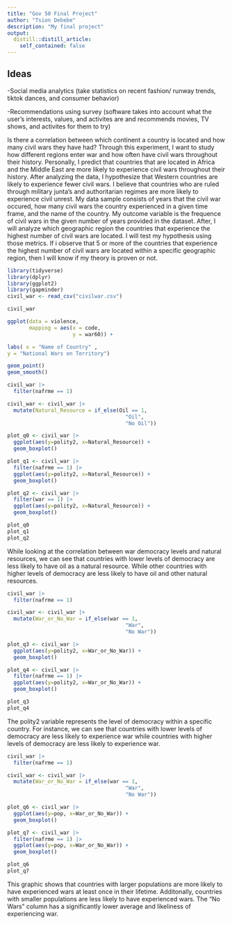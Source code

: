 ```yaml
---
title: "Gov 50 Final Project"
author: "Tsion Debebe"
description: "My final project"
output:
  distill::distill_article:
    self_contained: false
---
```




## Ideas


-Social media analytics (take statistics on recent fashion/ runway trends, tiktok dances, and consumer behavior)

-Recommendations using survey (software takes into account what the user's interests, values, and activites are and recommends movies, TV shows, and activites for them to try)

Is there a correlation between which continent a country is located and how many civil wars they have had? Through this experiment, I want to study how different regions enter war and how often have civil wars throughout their history. Personally, I predict that countries that are located in Africa and the Middle East are more likely to experience civil wars throughout their history. After analyzing the data, I hypothesize that Western countries are likely to experience fewer civil wars. I believe that countries who are ruled through military junta's and authoritarian regimes are more likely to experience civil unrest.
My data sample consists of years that the civil war occured, how many civil wars the country experienced in a given time frame, and the name of the country. My outcome variable is the frequence of civil wars in the given number of years provided in the dataset. After, I will analyze which geographic region the countries that experience the highest number of civil wars are located. I will test my hypothesis using those metrics. If i observe that 5 or more of the countries that experience the highest number of civil wars are located within a specific geographic region, then I will know if my theory is proven or not.

```r
library(tidyverse)
library(dplyr)
library(ggplot2)
library(gapminder)
civil_war <- read_csv("civilwar.csv")

civil_war
```

```r
ggplot(data = violence,
       mapping = aes(x = code,
                     y = war60)) +

labs( x = "Name of Country" , 
y = "National Wars on Territory")

geom_point()
geom_smooth()
```

```r
civil_war |>
  filter(nafrme == 1)

civil_war <- civil_war |>
  mutate(Natural_Resource = if_else(Oil == 1,
                                      "Oil",
                                      "No Oil"))

plot_q0 <- civil_war |>
  ggplot(aes(y=polity2, x=Natural_Resource)) +
  geom_boxplot()

plot_q1 <- civil_war |>
  filter(nafrme == 1) |>
  ggplot(aes(y=polity2, x=Natural_Resource)) +
  geom_boxplot()

plot_q2 <- civil_war |>
  filter(war == 1) |>
  ggplot(aes(y=polity2, x=Natural_Resource)) +
  geom_boxplot()

plot_q0
plot_q1
plot_q2
```
While looking at the correlation between war democracy levels and natural resources, we can see that countries with lower levels of democracy are less likely to have oil as a natural resource. While other countries with higher levels of democracy are less likely to have oil and other natural resources. 
```r
civil_war |>
  filter(nafrme == 1)

civil_war <- civil_war |>
  mutate(War_or_No_War = if_else(war == 1,
                                      "War",
                                      "No War"))

plot_q3 <- civil_war |>
  ggplot(aes(y=polity2, x=War_or_No_War)) +
  geom_boxplot()

plot_q4 <- civil_war |>
  filter(nafrme == 1) |>
  ggplot(aes(y=polity2, x=War_or_No_War)) +
  geom_boxplot()

plot_q3
plot_q4
```
The polity2 variable represents the level of democracy within a specific country. For instance, we can see that countries with lower levels of democracy are less likely to experience war while countries with higher levels of democracy are less likely to experience war. 
```r
civil_war |>
  filter(nafrme == 1)

civil_war <- civil_war |>
  mutate(War_or_No_War = if_else(war == 1,
                                      "War",
                                      "No War"))

plot_q6 <- civil_war |>
  ggplot(aes(y=pop, x=War_or_No_War)) +
  geom_boxplot()

plot_q7 <- civil_war |>
  filter(nafrme == 1) |>
  ggplot(aes(y=pop, x=War_or_No_War)) +
  geom_boxplot()

plot_q6
plot_q7
```
This graphic shows that countries with larger populations are more likely to have experienced wars at least once in their lifetime. Additonally, countries with smaller populations are less likely to have experienced wars. The "No Wars" column has a significantly lower average and likeliness of experiencing war. 

